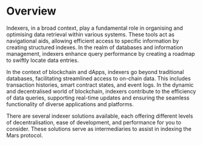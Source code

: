 # Overview

Indexers, in a broad context, play a fundamental role in organising and optimising data retrieval within various systems. These tools act as navigational aids, allowing efficient access to specific information by creating structured indexes. In the realm of databases and information management, indexers enhance query performance by creating a roadmap to swiftly locate data entries. 

In the context of blockchain and dApps, indexers go beyond traditional databases, facilitating streamlined access to on-chain data. This includes transaction histories, smart contract states, and event logs. In the dynamic and decentralised world of blockchain, indexers contribute to the efficiency of data queries, supporting real-time updates and ensuring the seamless functionality of diverse applications and platforms.

There are several indexer solutions available, each offering different levels of decentralisation, ease of development, and performance for you to consider. These solutions serve as intermediaries to assist in indexing the Mars protocol.